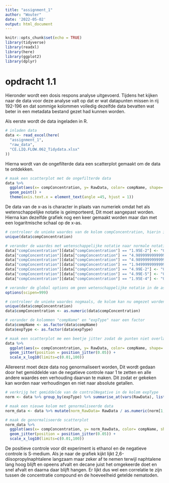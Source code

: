 ```yaml
---
title: "assignment_1"
author: "Wouter"
date: '2022-05-02'
output: html_document
---
```


```r
knitr::opts_chunk$set(echo = TRUE)
library(tidyverse)
library(readxl)
library(here)
library(ggplot2)
library(dplyr)
```

# opdracht 1.1

Hieronder wordt een dosis respons analyse uitgevoerd. Tijdens het kijken naar de data voor deze analyse valt op dat er wat datapunten missen in rij 192-196 en dat sommige kolommen volledig dezelfde data bevatten wat beter in een metadata bestand gezet had kunnen worden. 

Als eerste wordt de data ingeladen in R. 

```r
# inladen data
data <- read_excel(here(
  "assignment_1",
  "raw_data",
  "CE.LIQ.FLOW.062_Tidydata.xlsx"
))
```

Hierna wordt van de ongefilterde data een scatterplot gemaakt om de data te ontdekken.

```r
# maak een scatterplot met de ongefilterde data
data %>%
  ggplot(aes(x= compConcentration, y= RawData, color= compName, shape= expType)) +
  geom_point() + 
  theme(axis.text.x = element_text(angle =45, hjust = 1))
```

De data van de x-as is character in plaats van numeriek omdat het als wetenschappelijke notatie is geimporteerd, Dit moet aangepast worden. Hierna kan dezelfde grafiek nog een keer gemaakt worden maar dan met een logaritmische schaal op de x-as.

```r
# controleer de unieke waardes van de kolom compConcentration, hierin is te zien dat sommige waardes in wetenschappelijke notatie staan waardoor ze als character worden gelezen
unique(data$compConcentration)

# verander de waardes met wetenschappelijke notatie naar normale notatie
data["compConcentration"][data["compConcentration"] == "1.95E-2"] <- "0.0195"
data["compConcentration"][data["compConcentration"] == "4.9899999999999996E-3"] <- "0.0049899999999999996"
data["compConcentration"][data["compConcentration"] == "4.9899999999999999E-4"] <- "0.00049899999999999999"
data["compConcentration"][data["compConcentration"] == "1.9499999999999999E-3"] <- "0.0019499999999999999"
data["compConcentration"][data["compConcentration"] == "4.99E-2"] <- "0.0499"
data["compConcentration"][data["compConcentration"] == "4.99E-5"] <- "0.0000499"
data["compConcentration"][data["compConcentration"] == "1.95E-4"] <- "0.000195"

# verander de global options om geen wetenschappelijke notatie in de as.numeric function te hebben
options(scipen=999)

# controleer de unieke waardes nogmaals, de kolom kan nu omgezet worden naar numeriek
unique(data$compConcentration)
data$compConcentration <- as.numeric(data$compConcentration)

# verander de kolommen "compName" en "expType" naar een factor
data$compName <- as.factor(data$compName)
data$expType <- as.factor(data$expType)

# maak een scatterplot me een beetje jitter zodat de punten niet overlappen
data %>%
  ggplot(aes(x= compConcentration, y= RawData, color= compName, shape= expType)) +
  geom_jitter(position = position_jitter(0.05)) +
  scale_x_log10(limits=c(0.01,100))
```

Allereerst moet deze data nog genormaliseert worden, Dit wordt gedaan door het gemiddelde van de negatieve controle naar 1 te zetten en alle andere waardes een verhouding daarvan te maken. Dit zodat er gekeken kan worden naar verhoudingen en niet naar absolute getallen.

```r
# verkrijg het gemiddelde van de controlNegative in de kolom expType
norm <- data %>% group_by(expType) %>% summarise_at(vars(RawData), list(name=mean))

# maak een nieuwe kolom met genormaliseerde data
norm_data <- data %>% mutate(norm_RawData= RawData / as.numeric(norm[1,2]))

# maak de genormaliseerde scatterplot
norm_data %>%
  ggplot(aes(x= compConcentration, y= norm_RawData, color= compName, shape= expType)) +
  geom_jitter(position = position_jitter(0.05)) +
  scale_x_log10(limits=c(0.01,100))
```

De positieve controle voor dit experiment is ethanol en de negatieve controle is S-medium. Als je naar de grafiek kijkt lijkt 2,6-diisopropylnaphtalene langzaam maar zeker af te nemen terwijl naphtalene lang hoog blijft en opeens afvalt en decane juist het omgekeerde doet en snel afvalt en daarna daar blijft hangen. Er lijkt dus wel een correlatie te zijn tussen de concentratie compound en de hoeveelheid getelde nematoden. 

